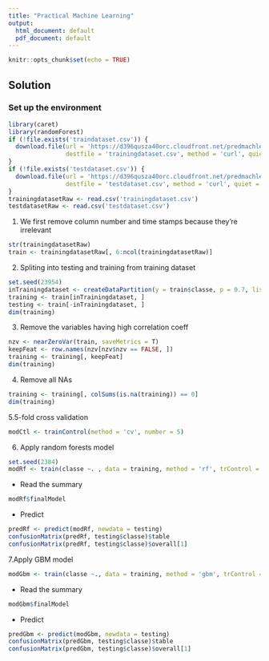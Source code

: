 ---
title: "Practical Machine Learning"
output:
  html_document: default
  pdf_document: default
---

```{r setup, include=FALSE}
knitr::opts_chunk$set(echo = TRUE)
```


## Solution
### Set up the environment
```{r}
library(caret)
library(randomForest)
if (!file.exists('traindataset.csv')) {
  download.file(url = 'https://d396qusza40orc.cloudfront.net/predmachlearn/pml-training.csv', 
                destfile = 'trainingdataset.csv', method = 'curl', quiet = TRUE) 
}
if (!file.exists('testdataset.csv')) {
  download.file(url = 'https://d396qusza40orc.cloudfront.net/predmachlearn/pml-testing.csv', 
                destfile = 'testdataset.csv', method = 'curl', quiet = TRUE)
}
trainingdatasetRaw <- read.csv('trainingdataset.csv')
testdatasetRaw <- read.csv('testdataset.csv')
```

1. We first remove column number and time stamps because they're irrelevant
```{r}
str(trainingdatasetRaw)
train <- trainingdatasetRaw[, 6:ncol(trainingdatasetRaw)]
```

2. Spliting into testing and training from training dataset
```{r}
set.seed(23954)
inTrainingdataset <- createDataPartition(y = train$classe, p = 0.7, list = F)
training <- train[inTrainingdataset, ]
testing <- train[-inTrainingdataset, ]
dim(training)
```

3. Remove the variables having high correlation coeff
```{r}
nzv <- nearZeroVar(train, saveMetrics = T)
keepFeat <- row.names(nzv[nzv$nzv == FALSE, ])
training <- training[, keepFeat]
dim(training)
```

4. Remove all NAs
```{r}
training <- training[, colSums(is.na(training)) == 0]
dim(training)
```

5.5-fold cross validation
```{r}
modCtl <- trainControl(method = 'cv', number = 5)
```

6. Apply random forests model
```{r}
set.seed(2384)
modRf <- train(classe ~. , data = training, method = 'rf', trControl = modCtl)
```
- Read the summary
```{r}
modRf$finalModel
```
- Predict
```{r}
predRf <- predict(modRf, newdata = testing)
confusionMatrix(predRf, testing$classe)$table
confusionMatrix(predRf, testing$classe)$overall[1]
```

7.Apply GBM model
```{r}
modGbm <- train(classe ~., data = training, method = 'gbm', trControl = modCtl, verbose = F)
```
- Read the summary
```{r}
modGbm$finalModel
```
- Predict
```{r}
predGbm <- predict(modGbm, newdata = testing)
confusionMatrix(predGbm, testing$classe)$table
confusionMatrix(predGbm, testing$classe)$overall[1]
```